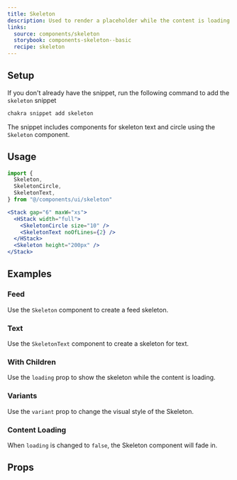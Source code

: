 ```yaml
---
title: Skeleton
description: Used to render a placeholder while the content is loading.
links:
  source: components/skeleton
  storybook: components-skeleton--basic
  recipe: skeleton
---
```


<ExampleTabs name="skeleton-basic" />

## Setup

If you don't already have the snippet, run the following command to add the
`skeleton` snippet

```sh
chakra snippet add skeleton
```

The snippet includes components for skeleton text and circle using the
`Skeleton` component.

## Usage

```jsx
import {
  Skeleton,
  SkeletonCircle,
  SkeletonText,
} from "@/components/ui/skeleton"
```

```jsx
<Stack gap="6" maxW="xs">
  <HStack width="full">
    <SkeletonCircle size="10" />
    <SkeletonText noOfLines={2} />
  </HStack>
  <Skeleton height="200px" />
</Stack>
```

## Examples

### Feed

Use the `Skeleton` component to create a feed skeleton.

<ExampleTabs name="skeleton-for-feed" />

### Text

Use the `SkeletonText` component to create a skeleton for text.

<ExampleTabs name="skeleton-for-text" />

### With Children

Use the `loading` prop to show the skeleton while the content is loading.

<ExampleTabs name="skeleton-with-children" />

### Variants

Use the `variant` prop to change the visual style of the Skeleton.

<ExampleTabs name="skeleton-with-variants" />

### Content Loading

When `loading` is changed to `false`, the Skeleton component will fade in.

<ExampleTabs name="skeleton-with-loaded" />

## Props

<PropTable component="Skeleton" part="Skeleton" />
